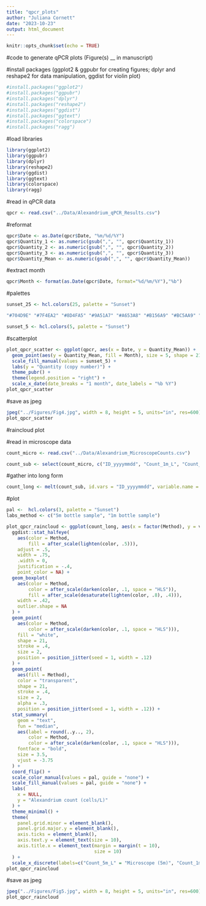 ```yaml
---
title: "qpcr_plots"
author: "Juliana Cornett"
date: "2023-10-23"
output: html_document
---
```


```r
knitr::opts_chunk$set(echo = TRUE)
```

#code to generate qPCR plots (Figure(s) __ in manuscript)

#install packages (ggplot2 & ggpubr for creating figures; dplyr and reshape2 for data manipulation, ggdist for violin plot)

```r
#install.packages("ggplot2")
#install.packages("ggpubr")
#install.packages("dplyr")
#install.packages("reshape2")
#install.packages("ggdist")
#install.packages("ggtext")
#install.packages("colorspace")
#install.packages("ragg")
```

#load libraries

```r
library(ggplot2)
library(ggpubr)
library(dplyr)
library(reshape2)
library(ggdist)
library(ggtext)
library(colorspace)
library(ragg)
```

#read in qPCR data 

```r
qpcr <- read.csv("../Data/Alexandrium_qPCR_Results.csv")
```

#reformat

```r
qpcr$Date <- as.Date(qpcr$Date, "%m/%d/%Y")
qpcr$Quantity_1 <- as.numeric(gsub(",", "", qpcr$Quantity_1))
qpcr$Quantity_2 <- as.numeric(gsub(",", "", qpcr$Quantity_2))
qpcr$Quantity_3 <- as.numeric(gsub(",", "", qpcr$Quantity_3))
qpcr$Quantity_Mean <- as.numeric(gsub(",", "", qpcr$Quantity_Mean))
```

#extract month 

```r
qpcr$Month <- format(as.Date(qpcr$Date, format="%d/%m/%Y"),"%b")
```

#palettes

```r
sunset_25 <- hcl.colors(25, palette = "Sunset")
```

```r
"#704D9E" "#7F4EA2" "#8D4FA5" "#9A51A7" "#A653A8" "#B156A9" "#BC5AA9" "#C65EA8" "#CF63A6" "#D868A3" "#E06EA0" "#E7759C" "#ED7C97" "#F18592" "#F48E8E" "#F6978A" "#F7A086" "#F9A983" "#F9B282" "#F9BB81" "#F9C483" "#F8CD86" "#F6D68A" "#F5DE91" "#F3E79A"
```

```r
sunset_5 <- hcl.colors(5, palette = "Sunset")
```

#scatterplot

```r
plot_qpcr_scatter <- ggplot(qpcr, aes(x = Date, y = Quantity_Mean)) +
  geom_point(aes(y = Quantity_Mean, fill = Month), size = 5, shape = 21) + 
  scale_fill_manual(values = sunset_5) +
  labs(y = "Quantity (copy number)") + 
  theme_pubr() +
  theme(legend.position = "right") +
  scale_x_date(date_breaks = "1 month", date_labels = "%b %Y")
plot_qpcr_scatter
```

#save as jpeg

```r
jpeg("../Figures/Fig4.jpg", width = 8, height = 5, units="in", res=600)
plot_qpcr_scatter
```

#raincloud plot

#read in microscope data

```r
count_micro <- read.csv("../Data/Alexandrium_MicroscopeCounts.csv")
```

```r
count_sub <- select(count_micro, c("ID_yyyymmdd", "Count_1m_L", "Count_5m_L"))
```

#gather into long form

```r
count_long <- melt(count_sub, id.vars = "ID_yyyymmdd", variable.name = "Method")
```

#plot

```r
pal <-  hcl.colors(3, palette = "Sunset")
labs_method <- c("5m bottle sample", "1m bottle sample")

plot_qpcr_raincloud <- ggplot(count_long, aes(x = factor(Method), y = value)) + 
  ggdist::stat_halfeye(
    aes(color = Method,
        fill = after_scale(lighten(color, .5))),
    adjust = .5, 
    width = .75, 
    .width = 0,
    justification = -.4, 
    point_color = NA) + 
  geom_boxplot(
    aes(color = Method,
        color = after_scale(darken(color, .1, space = "HLS")),
        fill = after_scale(desaturate(lighten(color, .8), .4))),
    width = .42, 
    outlier.shape = NA
  ) +
  geom_point(
    aes(color = Method,
        color = after_scale(darken(color, .1, space = "HLS"))),
    fill = "white",
    shape = 21,
    stroke = .4,
    size = 2,
    position = position_jitter(seed = 1, width = .12)
  ) + 
  geom_point(
    aes(fill = Method),
    color = "transparent",
    shape = 21,
    stroke = .4,
    size = 2,
    alpha = .3,
    position = position_jitter(seed = 1, width = .12)) + 
  stat_summary(
    geom = "text",
    fun = "median",
    aes(label = round(..y.., 2),
        color = Method,
        color = after_scale(darken(color, .1, space = "HLS"))),
    fontface = "bold",
    size = 3.5,
    vjust = -3.75
  ) +
  coord_flip() +
  scale_color_manual(values = pal, guide = "none") +
  scale_fill_manual(values = pal, guide = "none") +
  labs(
    x = NULL,
    y = "Alexandrium count (cells/L)"
  ) +
  theme_minimal() +
  theme(
    panel.grid.minor = element_blank(),
    panel.grid.major.y = element_blank(),
    axis.ticks = element_blank(),
    axis.text.y = element_text(size = 10),
    axis.title.x = element_text(margin = margin(t = 10),
                                size = 10)
  ) +
  scale_x_discrete(labels=c("Count_5m_L" = "Microscope (5m)", "Count_1m_L" = "Microscope (1m)"))
plot_qpcr_raincloud
```

#save as jpeg

```r
jpeg("../Figures/Fig5.jpg", width = 8, height = 5, units="in", res=600)
plot_qpcr_raincloud
```
